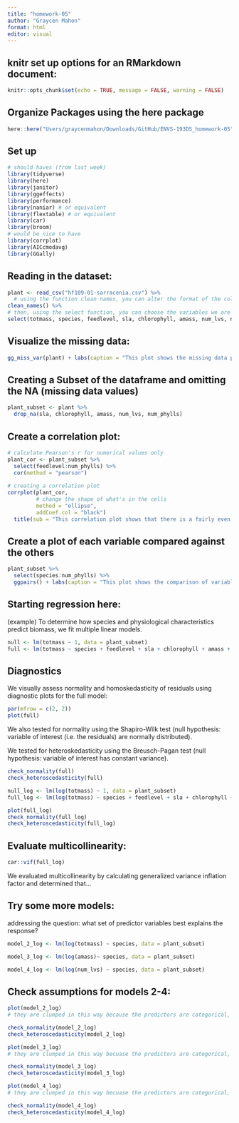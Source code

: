 ```yaml
---
title: "homework-05"
author: "Graycen Mahon"
format: html
editor: visual
---
```


## knitr set up options for an RMarkdown document:

```r
knitr::opts_chunk$set(echo = TRUE, message = FALSE, warning = FALSE)
```

## Organize Packages using the here package

```r
here::here("Users/graycenmahon/Downloads/GitHub/ENVS-193DS_homework-05")
```

## Set up

```r
# should haves (from last week)
library(tidyverse)
library(here)
library(janitor)
library(ggeffects)
library(performance)
library(naniar) # or equivalent
library(flextable) # or equivalent
library(car)
library(broom)
# would be nice to have
library(corrplot)
library(AICcmodavg)
library(GGally)
```


## Reading in the dataset:

```r
plant <- read_csv("hf109-01-sarracenia.csv") %>% 
  # using the function clean names, you can alter the format of the column names and use an underscore rather than a period
clean_names() %>% 
# then, using the select function, you can choose the variables we are interested in
select(totmass, species, feedlevel, sla, chlorophyll, amass, num_lvs, num_phylls)
```

## Visualize the missing data:

```r
gg_miss_var(plant) + labs(caption = "This plot shows the missing data points for the variables in question in the plant data frame. Chlorophyll content, photosynthetic rate, and Spcific Leaf Area are missing the most data points (about 10-15) while there is little to none missing for the other Sarracenia characteristics observed for the study.")
```

## Creating a Subset of the dataframe and omitting the NA (missing data values)

```r
plant_subset <- plant %>% 
  drop_na(sla, chlorophyll, amass, num_lvs, num_phylls)
```

## Create a correlation plot:  

```r
# calculate Pearson's r for numerical values only
plant_cor <- plant_subset %>% 
  select(feedlevel:num_phylls) %>% 
  cor(method = "pearson")
  
# creating a correlation plot
corrplot(plant_cor,
         # change the shape of what's in the cells
         method = "ellipse",
         addCoef.col = "black")
  title(sub = "This correlation plot shows that there is a fairly even ditribution of both poswitive and negative linear correlations between the variables in the data subset. The red ovals shows a negative value, meaning there is a negative correlation between the variables in the column & row while the blue ovals are a positive correlation. Diagonally you can see boxes with +1 and a line drawn through them, this is because it is the comparison of the same variables. Boxes with a 0 are variables with no correlation at all.")
```

## Create a plot of each variable compared against the others 

```r
plant_subset %>% 
  select(species:num_phylls) %>% 
  ggpairs() + labs(caption = "This plot shows the comparison of variables to one another in multiple different plots. The center diagonal plots shows the density plot for each variable. The plots below the diagonals is the scatterplot for each pair of variables. Finally, the plots above the diagonal is the Pearson correlation for each pair of variables.")
```

## Starting regression here:  

(example) To determine how species and physiological characteristics predict biomass, we fit multiple linear models.

```r
null <- lm(totmass ~ 1, data = plant_subset)
full <- lm(totmass ~ species + feedlevel + sla + chlorophyll + amass + num_lvs + num_phylls, data = plant_subset)
```

## Diagnostics

We visually assess normality and homoskedasticity of residuals using diagnostic plots for the full model:

```r
par(mfrow = c(2, 2))
plot(full)
```

We also tested for normality using the Shapiro-Wilk test (null hypothesis: variable of interest (i.e. the residuals) are normally distributed).  

We tested for heteroskedasticity using the Breusch-Pagan test (null hypothesis: variable of interest has constant variance).
```r
check_normality(full)
check_heteroscedasticity(full)
```

```r
null_log <- lm(log(totmass) ~ 1, data = plant_subset)
full_log <- lm(log(totmass) ~ species + feedlevel + sla + chlorophyll + amass + num_lvs + num_phylls, data = plant_subset)

plot(full_log)
check_normality(full_log)
check_heteroscedasticity(full_log)
```

## Evaluate multicollinearity:

```r
car::vif(full_log)
```

We evaluated multicollinearity by calculating generalized variance inflation factor and determined that...

## Try some more models:

addressing the question: what set of predictor variables best explains the response?

```r
model_2_log <- lm(log(totmass) ~ species, data = plant_subset)
```

```r
model_3_log <- lm(log(amass)~ species, data = plant_subset)
```

```r
model_4_log <- lm(log(num_lvs) ~ species, data = plant_subset)
```

## Check assumptions for models 2-4:

```r
plot(model_2_log)
# they are clumped in this way because the predictors are categorical, you just want to see an even distribution of normal variables

check_normality(model_2_log)
check_heteroscedasticity(model_2_log)
```

```r
plot(model_3_log)
# they are clumped in this way becuase the predictors are categorical, you just want to see an even distribution of normal variables

check_normality(model_3_log)
check_heteroscedasticity(model_3_log)
```

```r
plot(model_4_log)
# they are clumped in this way becuase the predictors are categorical, you just want to see an even distribution of normal variables

check_normality(model_4_log)
check_heteroscedasticity(model_4_log)
```

